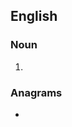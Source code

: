 {{also|Gambrels}}

==English==

===Noun===
{{head|en|noun plural form}}

# {{plural of|gambrel|lang=en}}

===Anagrams===
* {{l|en|gamblers}}